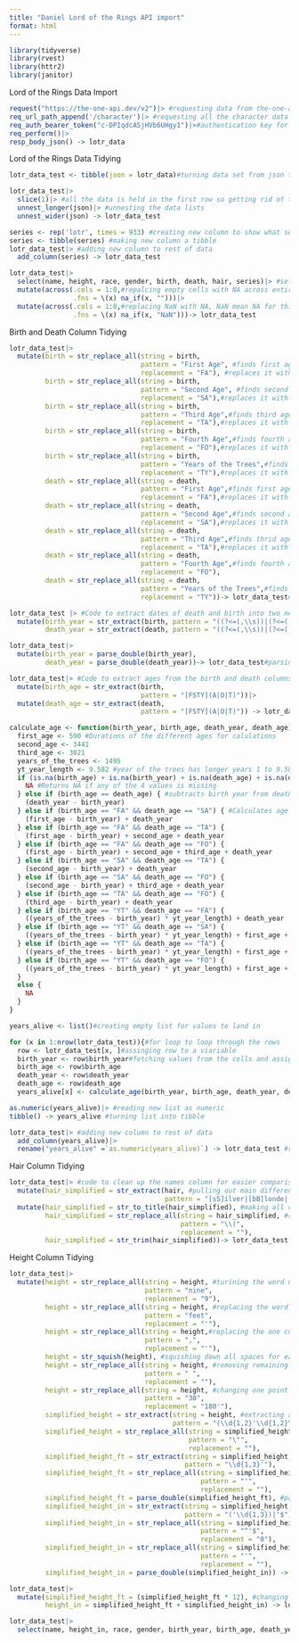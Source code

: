 ```yaml
---
title: "Daniel Lord of the Rings API import"
format: html
---
```


```r
library(tidyverse)
library(rvest)
library(httr2)
library(janitor)
```

Lord of the Rings Data Import

```r
request("https://the-one-api.dev/v2")|> #requesting data from the-one-api
req_url_path_append('/character')|> #requesting all the character data from the api
req_auth_bearer_token("c-DPIqdcASjHVb6UHgy1")|>#authentication key for the api
req_perform()|>
resp_body_json() -> lotr_data
```


Lord of the Rings Data Tidying

```r
lotr_data_test <- tibble(json = lotr_data)#turning data set from json to tibble for easier unnesting
```

```r
lotr_data_test|>
  slice(1)|> #all the data is held in the first row so getting rid of the rest
  unnest_longer(json)|> #unnesting the data lists
  unnest_wider(json) -> lotr_data_test
```

```r
series <- rep('lotr', times = 933) #creating new column to show what series each row is from
series <- tibble(series) #making new column a tibble
lotr_data_test|> #adding new column to rest of data
  add_column(series) -> lotr_data_test
```

```r
lotr_data_test|>
  select(name, height, race, gender, birth, death, hair, series)|> #selecting relevent columns for visiualizations
  mutate(across(.cols = 1:8,#repalcing empty cells with NA across entire tibble
                .fns = \(x) na_if(x, "")))|>
  mutate(across(.cols = 1:8,#replacing NaN with NA, NaN mean NA for this data
                .fns = \(x) na_if(x, "NaN")))-> lotr_data_test
```

Birth and Death Column Tidying

```r
lotr_data_test|>
  mutate(birth = str_replace_all(string = birth, 
                                 pattern = "First Age", #finds first age in birth column
                                 replacement = "FA"), #replaces it with FA
         birth = str_replace_all(string = birth,
                                 pattern = "Second Age", #finds second age in birth column
                                 replacement = "SA"),#replaces it with SA
         birth = str_replace_all(string = birth,
                                 pattern = "Third Age",#finds third age in birth column
                                 replacement = "TA"),#replaces it with TA
         birth = str_replace_all(string = birth,
                                 pattern = "Fourth Age",#finds fourth age in birth column
                                 replacement = "FO"),#replaces it with FO
         birth = str_replace_all(string = birth,
                                 pattern = "Years of the Trees",#finds years of the trees in birth column
                                 replacement = "TY"),#replaces it with TY
         death = str_replace_all(string = death,
                                 pattern = "First Age",#finds first age in death column
                                 replacement = "FA"),#replaces it with FA
         death = str_replace_all(string = death,
                                 pattern = "Second Age",#finds second age in death column
                                 replacement = "SA"),#replaces it with SA
         death = str_replace_all(string = death,
                                 pattern = "Third Age",#finds thrid age in death column
                                 replacement = "TA"),#replaces it with TA
         death = str_replace_all(string = death,
                                 pattern = "Fourth Age",#finds fourth age in death column
                                 replacement = "FO"),
         death = str_replace_all(string = death,
                                 pattern = "Years of the Trees",#finds years of the trees in death column
                                 replacement = "TY"))-> lotr_data_test#replaces it with TY 
```

```r
lotr_data_test |> #Code to extract dates of death and birth into two new columns
  mutate(birth_year = str_extract(birth, pattern = "((?<=(,\\s))|(?<=(,))|(?<=([A-Z]{2}\\s)))\\d+"), #extracts the string of numbers (that fall under a set of parameters) from the birth column into a new column 
         death_year = str_extract(death, pattern = "((?<=(,\\s))|(?<=(,))|(?<=([A-Z]{2}\\s)))\\d+")) -> lotr_data_test #extracts the string of numbers (that fall under a set of parameters) from the death column into a new column 
```

```r
lotr_data_test|>
  mutate(birth_year = parse_double(birth_year),
         death_year = parse_double(death_year))-> lotr_data_test#parsing new columns as numbers
```

```r
lotr_data_test|> #Code to extract ages from the birth and death columns into two new columns
  mutate(birth_age = str_extract(birth,
                                 pattern = "[FSTY](A|O|T)"))|>
  mutate(death_age = str_extract(death,
                                 pattern = "[FSTY](A|O|T)")) -> lotr_data_test
```

```r
calculate_age <- function(birth_year, birth_age, death_year, death_age) { #function that caluclates the years alive of a character
  first_age <- 590 #Durations of the different ages for calulations 
  second_age <- 3441
  third_age <- 3021
  years_of_the_trees <- 1495
  yt_year_length <- 9.582 #year of the trees has longer years 1 to 9.582 regular years
  if (is.na(birth_age) + is.na(birth_year) + is.na(death_age) + is.na(death_year) > 0){
    NA #Returns NA if any of the 4 values is missing
  } else if (birth_age == death_age) { #subtracts birth year from death year if ages are the same
    (death_year - birth_year)
  } else if (birth_age == "FA" && death_age == "SA") { #Calculates age for various different combinations of ages
    (first_age - birth_year) + death_year
  } else if (birth_age == "FA" && death_age == "TA") {
    (first_age - birth_year) + second_age + death_year
  } else if (birth_age == "FA" && death_age == "FO") {
    (first_age - birth_year) + second_age + third_age + death_year
  } else if (birth_age == "SA" && death_age == "TA") {
    (second_age - birth_year) + death_year
  } else if (birth_age == "SA" && death_age == "FO") {
    (second_age - birth_year) + third_age + death_year
  } else if (birth_age == "TA" && death_age == "FO") {
    (third_age - birth_year) + death_year
  } else if (birth_age == "YT" && death_age == "FA") {
    ((years_of_the_trees - birth_year) * yt_year_length) + death_year
  } else if (birth_age == "YT" && death_age == "SA") {
    ((years_of_the_trees - birth_year) * yt_year_length) + first_age + death_year
  } else if (birth_age == "YT" && death_age == "TA") {
    ((years_of_the_trees - birth_year) * yt_year_length) + first_age + second_age + death_year
  } else if (birth_age == "YT" && death_age == "FO") {
    ((years_of_the_trees - birth_year) * yt_year_length) + first_age + second_age + third_age + death_year
  }
  else {
    NA
  }
}
```

```r
years_alive <- list()#creating empty list for values to land in

for (x in 1:nrow(lotr_data_test)){#for loop to loop through the rows
  row <- lotr_data_test[x, ]#assinging row to a viariable
  birth_year <- row$birth_year#fetching values from the cells and assigning them to varriables
  birth_age <- row$birth_age
  death_year <- row$death_year
  death_age <- row$death_age
  years_alive[x] <- calculate_age(birth_year, birth_age, death_year, death_age)}#running values through function that caluclates years alive
```

```r
as.numeric(years_alive)|> #reading new list as numeric
tibble() -> years_alive #turning list into tibble
```

```r
lotr_data_test|> #adding new column to rest of data
  add_column(years_alive)|>
  rename("years_alive" =`as.numeric(years_alive)`) -> lotr_data_test #renaming new column
```

Hair Column Tidying

```r
lotr_data_test|> #code to clean up the names column for easier comparison later
  mutate(hair_simplified = str_extract(hair, #pulling out main different colors of hair
                                       pattern = "[sS]ilver|[bB]londe|[wW]hite|[bB]lack|[bB]rown|[gG]r[ae]y|[gG]olden|[rR]ed|[gG]inger|[yY]ellow|[fF]air|[sS]tar|[rR]aven|[aA]uburn|[sS]andy|[lL]eaf|[dD]ark$|^[dD]ark\\s\\("))|>
  mutate(hair_simplified = str_to_title(hair_simplified), #making all colors upper case
         hair_simplified = str_replace_all(string = hair_simplified, #removing ()s from the cells
                                           pattern = "\\(",
                                           replacement = ""),
         hair_simplified = str_trim(hair_simplified))-> lotr_data_test #removing extra white space
```

Height Column Tidying

```r
lotr_data_test|>
  mutate(height = str_replace_all(string = height, #turining the word nine to number 9
                                  pattern = "nine",
                                  replacement = "9"),
         height = str_replace_all(string = height, #replacing the word feet with '
                                  pattern = "feet",
                                  replacement = "'"),
         height = str_replace_all(string = height,#replacing the one comma with '
                                  pattern = ",",
                                  replacement = "'"),
         height = str_squish(height), #squishing down all spaces for easier extraction later
         height = str_replace_all(string = height, #removing remaining spaces for easier extraction
                                  pattern = " ",
                                  replacement = ""),
         height = str_replace_all(string = height, #changing one point which has just 30 (only instance of 30) with no signifier of unit, looked up and found it was 30 fathoms, changing to standard units
                                  pattern = "30", 
                                  replacement = "180'"),
         simplified_height = str_extract(string = height, #extracting all numbers using feet'inches"
                                         pattern = "(\\d{1,2}'\\d{1,2}\")|(\\d{1,2}'\\d{1,2})|(\\d{1,3}')"),
         simplified_height = str_replace_all(string = simplified_height, #removing all " to make all cells uniform
                                             pattern = "\"",
                                             replacement = ""),
         simplified_height_ft = str_extract(string = simplified_height, #making a new column that only holds the ft values
                                            pattern = "\\d{1,3}'"),
         simplified_height_ft = str_replace_all(string = simplified_height_ft, #removing excess '
                                                pattern = "'",
                                                replacement = ""),
         simplified_height_ft = parse_double(simplified_height_ft), #parsing new column as a number
         simplified_height_in = str_extract(string = simplified_height, #making a new column that only holds in values
                                            pattern = "('\\d{1,3})|'$"),
         simplified_height_in = str_replace_all(string = simplified_height_in,#making cells that only contain a ' = 0
                                                pattern = "^'$",
                                                replacement = "0"),
         simplified_height_in = str_replace_all(string = simplified_height_in, #removing excess '
                                                pattern = "'",
                                                replacement = ""),
         simplified_height_in = parse_double(simplified_height_in)) -> lotr_data_test #parsing new column as a number
```

```r
lotr_data_test|>
  mutate(simplified_height_ft = (simplified_height_ft * 12), #changing ft to inches
         height_in = simplified_height_ft + simplified_height_in) -> lotr_data_test #adding to find total height in inches
```

```r
lotr_data_test|>
  select(name, height_in, race, gender, birth_year, birth_age, death_year, death_age, hair_simplified, series) -> lotr_data_final
```






















